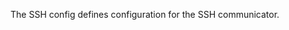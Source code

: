 <!-- Code generated from the comments of the SSH struct in packer-plugin-sdk/communicator/config.go; DO NOT EDIT MANUALLY -->

The SSH config defines configuration for the SSH communicator.

